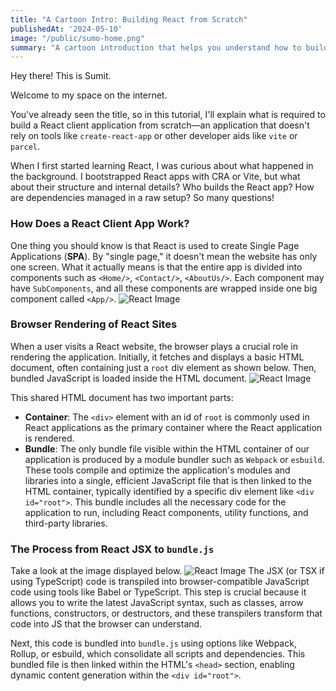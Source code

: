 ```yaml
---
title: "A Cartoon Intro: Building React from Scratch"
publishedAt: '2024-05-10'
image: "/public/sumo-home.png"
summary: "A cartoon introduction that helps you understand how to build a working prototype of a React application from scratch without using any tools."
---
```


Hey there! This is Sumit.

Welcome to my space on the internet.

You've already seen the title, so in this tutorial, I'll explain what is required to build a React client application from scratch—an application that doesn't rely on tools like `create-react-app` or other developer aids like `vite` or `parcel`.

When I first started learning React, I was curious about what happened in the background. I bootstrapped React apps with CRA or Vite, but what about their structure and internal details? Who builds the React app? How are dependencies managed in a raw setup? So many questions!

### How Does a React Client App Work?
One thing you should know is that React is used to create Single Page Applications (**SPA**). By "single page," it doesn't mean the website has only one screen. What it actually means is that the entire app is divided into components such as `<Home/>`, `<Contact/>`, `<AboutUs/>`. Each component may have `SubComponents`, and all these components are wrapped inside one big component called `<App/>`.
![React Image](/blogs/2024/react-building-from-scratch/react-from-scratch-01.png)

### Browser Rendering of React Sites
When a user visits a React website, the browser plays a crucial role in rendering the application. Initially, it fetches and displays a basic HTML document, often containing just a `root` div element as shown below. Then, bundled JavaScript is loaded inside the HTML document.
![React Image](/blogs/2024/react-building-from-scratch/react-from-scratch-02.png)

This shared HTML document has two important parts: 
- **Container**: The `<div>` element with an id of `root` is commonly used in React applications as the primary container where the React application is rendered.
- **Bundle**: The only bundle file visible within the HTML container of our application is produced by a module bundler such as `Webpack` or `esbuild`. These tools compile and optimize the application's modules and libraries into a single, efficient JavaScript file that is then linked to the HTML container, typically identified by a specific div element like `<div id="root">`. This bundle includes all the necessary code for the application to run, including React components, utility functions, and third-party libraries.

### The Process from React JSX to `bundle.js`
Take a look at the image displayed below.
![React Image](/blogs/2024/react-building-from-scratch/react-from-scratch-03.png)
The JSX (or TSX if using TypeScript) code is transpiled into browser-compatible JavaScript code using tools like Babel or TypeScript. This step is crucial because it allows you to write the latest JavaScript syntax, such as classes, arrow functions, constructors, or destructors, and these transpilers transform that code into JS that the browser can understand.

Next, this code is bundled into `bundle.js` using options like Webpack, Rollup, or esbuild, which consolidate all scripts and dependencies. This bundled file is then linked within the HTML's `<head>` section, enabling dynamic content generation within the `<div id="root">`.
